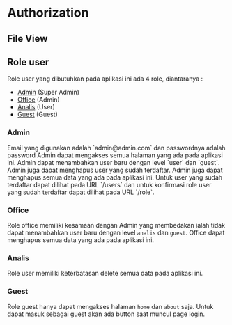 
# Authorization

## File View

<FileTree>
  <FileTree.Folder name="resources" defaultOpen>
    <FileTree.Folder name="views" defaultOpen>
      <FileTree.Folder name="auth" defaultOpen>
        <FileTree.File name="login.blade.php" />
        <FileTree.Folder name="password" defaultOpen>
          <FileTree.File name="confirm.blade.php" />
          <FileTree.File name="email.blade.php" />
          <FileTree.File name="reset.blade.php" />
        </FileTree.Folder>
      </FileTree.Folder>
    </FileTree.Folder>
  </FileTree.Folder>
</FileTree>

## Role user

Role user yang dibutuhkan pada aplikasi ini ada 4 role, diantaranya :

- [Admin](#admin) (Super Admin)
- [Office](#office) (Admin)
- [Analis](#analis) (User)
- [Guest](#guest) (Guest)

### Admin

<Callout type="info" emoji="⚠️">
  Email yang digunakan adalah `admin@admin.com` dan passwordnya adalah password
</Callout>
Admin dapat mengakses semua halaman yang ada pada aplikasi ini. Admin dapat menambahkan user baru dengan level `user` dan `guest`. Admin juga dapat menghapus
user yang sudah terdaftar. Admin juga dapat menghapus semua data yang ada pada aplikasi ini. Untuk user yang sudah terdaftar dapat dilihat pada URL `/users`
dan untuk konfirmasi role user yang sudah terdaftar dapat dilihat pada URL `/role`.

### Office

Role office memiliki kesamaan dengan Admin yang membedakan ialah tidak dapat menambahkan user baru dengan level `analis` dan `guest`. Office dapat menghapus semua data yang ada pada aplikasi ini.

### Analis

Role user memiliki keterbatasan delete semua data pada aplikasi ini.

### Guest

Role guest hanya dapat mengakses halaman `home` dan `about` saja. Untuk dapat masuk sebagai guest akan ada button saat muncul page login.
